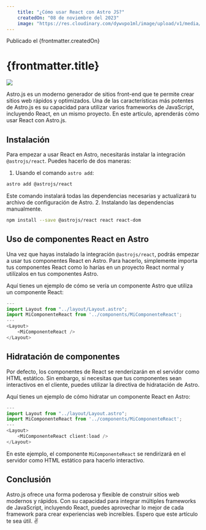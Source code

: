 ---
    title: "¿Cómo usar React con Astro JS?"
    createdOn: "08 de noviembre del 2023"
    image: "https://res.cloudinary.com/dywvpo1ml/image/upload/v1/media/blog/portadas/_54981dc0-d9ac-4fe5-8ef8-79d077be4965_gvh3wh"
---

<span id="date">Publicado el {frontmatter.createdOn}</span>
# {frontmatter.title}
<img src={frontmatter.image} class="h-96 w-full mx-auto object-cover object-center mb-5 rounded-lg" />

Astro.js es un moderno generador de sitios front-end que te permite crear sitios web rápidos y optimizados. Una de las características más potentes de Astro.js es su capacidad para utilizar varios frameworks de JavaScript, incluyendo React, en un mismo proyecto. En este artículo, aprenderás cómo usar React con Astro.js.

## Instalación

Para empezar a usar React en Astro, necesitarás instalar la integración `@astrojs/react`. Puedes hacerlo de dos maneras:

1. Usando el comando `astro add`:

```bash
astro add @astrojs/react
```
Este comando instalará todas las dependencias necesarias y actualizará tu archivo de configuración de Astro.
2. Instalando las dependencias manualmente.
```bash
npm install --save @astrojs/react react react-dom
```
## Uso de componentes React en Astro

Una vez que hayas instalado la integración `@astrojs/react`, podrás empezar a usar tus componentes React en Astro. 
Para hacerlo, simplemente importa tus componentes React como lo harías en un proyecto React normal y utilízalos en tus componentes 
Astro.

Aquí tienes un ejemplo de cómo se vería un componente Astro que utiliza un componente React:

```typescript
---
import Layout from "../layout/Layout.astro";
import MiComponenteReact from '../components/MiComponenteReact';
---
<Layout>
    <MiComponenteReact />
</Layout>
```

## Hidratación de componentes

Por defecto, los componentes de React se renderizarán en el servidor como HTML estático. Sin embargo, 
si necesitas que tus componentes sean interactivos en el cliente, puedes utilizar la directiva de hidratación de Astro.

Aquí tienes un ejemplo de cómo hidratar un componente React en Astro:

```typescript
---
import Layout from "../layout/Layout.astro";
import MiComponenteReact from '../components/MiComponenteReact';
---
<Layout>
    <MiComponenteReact client:load />
</Layout>
```
En este ejemplo, el componente `MiComponenteReact` se rendirizará en el servidor como HTML estático para hacerlo interactivo.

## Conclusión

Astro.js ofrece una forma poderosa y flexible de construir sitios web modernos y rápidos. Con su capacidad para 
integrar múltiples frameworks de JavaScript, incluyendo React, puedes aprovechar lo mejor de cada framework para crear 
experiencias web increíbles. Espero que este artículo te sea útil. ✌️